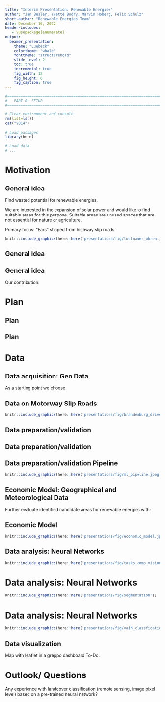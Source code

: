 ```yaml
---
title: "Interim Presentation: Renewable Energies"
author: "Jan Besler, Yvette Bodry, Marvin Hoberg, Felix Schulz"
short-author: "Renewable Energies Team"
date: December 16, 2022
header-includes:
   - \usepackage{enumerate}
output:
  beamer_presentation:
    theme: "Luebeck"
    colortheme: "whale"
    fonttheme: "structurebold"
    slide_level: 2
    toc: true
    incremental: true
    fig_width: 12
    fig_height: 6
    fig_caption: true
---
```


```r
#==============================================================================#
#   PART 0: SETUP
#==============================================================================#

# Clear environment and console
rm(list=ls())
cat("\014")
  
# Load packages
library(here)
  
# Load data
# ...
```  

# Motivation

## General idea

Find wasted potential for renewable energies.

We are interested in the expansion of solar power and would like to find suitable areas for this purpose.
Suitable areas are unused spaces that are not essential for nature or agriculture. 

Primary focus: "Ears" shaped from highway slip roads.

```r
knitr::include_graphics(here::here('presentations/fig/lustnauer_ohren.jpg'))
```

## General idea

\begin{itemize}

\item Illustrate potentials for renewable energies (PV) in a user-friendly way
\begin{itemize}
\item Online application as information desk for municipalities and citizens
\item Alternative to complex expert reports
\end{itemize}

\end{itemize}

## General idea

Our contribution:

\begin{itemize}
\item Assess economic utilisation of the identified unused spaces
\begin{itemize}
\item Construction costs vs. Electricity feed
\end{itemize}
\item Assess scalability of idea
\item Tangibility of the general idea
\end{itemize}

<!--- Probleme (Wirtschaftlichkeit & Gesetzeslage) und Potentiale --->

# Plan

## Plan

\begin{enumerate}
\item Collect geo data
\item Identify "ears" accross Germany
\begin{itemize}
\item Evaluate the suitability of these "ears" for PV
\item Project core: Land cover classification using a neural network:
\begin{enumerate}
\item Other usage: the area has already been built on
\item Added cost: the area is overgrown (trees, bushes, ...)
\item Ideal: Vacant meadow area
\item ...
\end{enumerate}
\end{itemize}
\end{enumerate}

## Plan
\begin{enumerate}[3]
\item Combine neural network results with geographical and meteorological data
\begin{itemize}
\item Distance to grid
\item Meteorological details: Sunshine hours 
\item Sky alignment of the road
\item Geographical details: Ground conditions and slope
\end{itemize}
\end{enumerate}

# Data

## Data acquisition: Geo Data

As a starting point we choose \textbf{Brandenburg}

\begin{itemize}
\item OpenStreetMap: Street map data in which driveways are clearly identified 
\item Geoportal.de: Aerial images %(data from land surveying offices must be made publically available as of 2019)
  \begin{itemize}
    \item Individual requests revealed cost barriers in three states
    \item Use the coordinates of driveways as filter for downloading relevant images
  \end{itemize}
\end{itemize}

## Data on Motorway Slip Roads

```r
knitr::include_graphics(here::here('presentations/fig/brandenburg_driveways.jpg'))
```

## Data preparation/validation

\begin{figure}
\includegraphics[width = .18\textwidth]{presentations/fig/driveways_example_1.jpg}
\vline
\includegraphics[width = .18\textwidth]{presentations/fig/driveways_example_2.jpg}
\vline
\includegraphics[width = .18\textwidth]{presentations/fig/driveways_example_3.jpg}
\vline
\includegraphics[width = .18\textwidth]{presentations/fig/driveways_example_4.jpg}
\vline
\includegraphics[width = .18\textwidth]{presentations/fig/driveways_example_5.jpg}
\caption{Example of preprocessing: Matching and IDs}
\end{figure}

## Data preparation/validation

\begin{figure}
\includegraphics[width = .45\textwidth]{presentations/fig/driveways_example_6.jpg}
\hspace{1pt} \vline \hspace{1pt}
\includegraphics[width = .45\textwidth]{presentations/fig/driveways_example_7.jpg}
\caption{Example of preprocessing: Polygons and Imagery}
\end{figure}

## Data preparation/validation Pipeline

```r
knitr::include_graphics(here::here('presentations/fig/ml_pipeline.jpeg'))
```

## Economic Model: Geographical and Meteorological Data

Further evaluate identified candidate areas for renewable energies with:

\begin{itemize}
\item MaStR: Grid centrality (difficulty of connecting identified zones to existing grid)
\item German Meteorological Service: Sunshine hours (incl. cloud coverage and season)
\item SRTM: Topographical data
\end{itemize}

## Economic Model

```r
knitr::include_graphics(here::here('presentations/fig/economic_model.jpeg'))
```

## Data analysis: Neural Networks

```r
knitr::include_graphics(here::here('presentations/fig/tasks_comp_vision'))
```

\begin{tiny}
Figure credit: Taspinar, A. (2017, Dec 4) Using Convolutional Neural Networks to detect features in satellite images. https://ataspinar.com/2017/12/04/using-convolutional-neural-networks-to-detect-features-in-sattelite-images/
\end{tiny}

# Data analysis: Neural Networks

```r
knitr::include_graphics(here::here('presentations/fig/segmentation'))
```

\begin{tiny}
Figure credit: Choi, U. (2021, March 19) Semantic Segmentation (FCN, U-Net, DeepLab V3+). https://wooono.tistory.com/267
\end{tiny}

# Data analysis: Neural Networks

```r
knitr::include_graphics(here::here('presentations/fig/vaih_classfication'))
```

\begin{tiny}
Figure credit:
Wambugu, N., Chen, Y., Xiao, Z., Wei, M., Bello, S. A., Junior, J. M., & Li, J. (2021). A hybrid deep convolutional neural network for accurate land cover classification. International Journal of Applied Earth Observation and Geoinformation, 103, 102515. https://doi.org/10.1016/j.jag.2021.102515.
\end{tiny}

## Data visualization

Map with leaflet in a greppo dashboard
\begin{itemize}
  \item fast 
  \item open-source
\end{itemize}

To-Do:
\begin{itemize}
  \item different Layers to show different information
  \item Heat map: Colour code for suitability of ears (rating)
  \item Features: Size of ear, classification of land coverage, solar hours, grid centrality, ...
  \item Integration into greppo
\end{itemize}

# Outlook/ Questions

Any experience with landcover classification (remote sensing, image pixel level) based on a pre-trained neural network?
\begin{itemize}
\item Reference database for neural networks on this objective?
\item Access to pre-trained neural networks free of charge?
\end{itemize}
